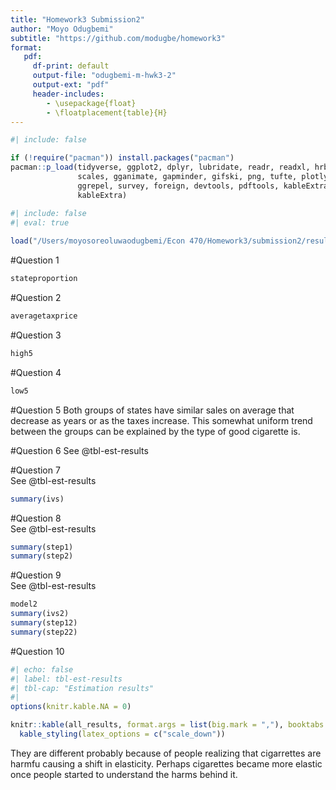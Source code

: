 ```yaml
---
title: "Homework3 Submission2"
author: "Moyo Odugbemi"
subtitle: "https://github.com/modugbe/homework3"
format: 
   pdf: 
     df-print: default
     output-file: "odugbemi-m-hwk3-2"
     output-ext: "pdf"
     header-includes:
        - \usepackage{float}
        - \floatplacement{table}{H}
---
```



```r
#| include: false

if (!require("pacman")) install.packages("pacman")
pacman::p_load(tidyverse, ggplot2, dplyr, lubridate, readr, readxl, hrbrthemes, fixest,
               scales, gganimate, gapminder, gifski, png, tufte, plotly, OECD,
               ggrepel, survey, foreign, devtools, pdftools, kableExtra, modelsummary,
               kableExtra)
```



```r
#| include: false
#| eval: true
 
load("/Users/moyosoreoluwaodugbemi/Econ 470/Homework3/submission2/results/Hw3_workspace.Rdata")
```


\newpage
#Question 1
```r
stateproportion
```

\newpage
#Question 2
```r
averagetaxprice
```

\newpage
#Question 3

```r
high5
```

\newpage
#Question 4

```r
low5
```

\newpage
#Question 5
Both groups of states have similar sales on average that decrease as years or as the taxes increase. This somewhat uniform trend between the groups can be explained by the type of good cigarette is. 

\newpage
#Question 6
See @tbl-est-results




\newpage
#Question 7 <br>
See @tbl-est-results
```r
summary(ivs)
```


\newpage
#Question 8 <br>
See @tbl-est-results
```r
summary(step1)
summary(step2)
```


\newpage
#Question 9 <br>
See @tbl-est-results
```r
model2
summary(ivs2)
summary(step12)
summary(step22)
```

\newpage
#Question 10
```r
#| echo: false
#| label: tbl-est-results
#| tbl-cap: "Estimation results"
#| 
options(knitr.kable.NA = 0)

knitr::kable(all_results, format.args = list(big.mark = ","), booktabs = TRUE) %>%
  kable_styling(latex_options = c("scale_down"))

```

They are different probably because of people realizing that cigarrettes are harmfu causing a shift in elasticity. Perhaps cigarettes became more elastic once people started to understand the harms behind it.
